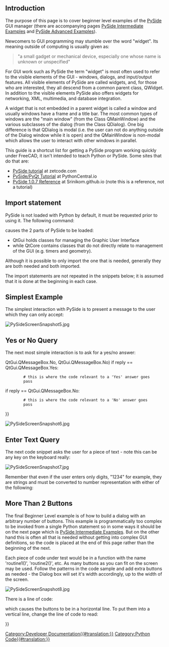 <languages/>
<translate>

==Introduction== <!--T:20-->

<!--T:1-->
The purpose of this page is to cover beginner level examples of the [[PySide|PySide]] GUI manager (there are accompanying pages [[PySide_Intermediate_Examples|PySide Intermediate Examples]] and [[PySide_Advanced_Examples|PySide Advanced Examples]]).

<!--T:2-->
Newcomers to GUI programming may stumble over the word "widget". Its meaning outside of computing is usually given as:

<!--T:3-->
<blockquote>"a small gadget or mechanical device, especially one whose name is unknown or unspecified"</blockquote>

<!--T:4-->
For GUI work such as PySide the term "widget" is most often used to refer to the visible elements of the GUI - windows, dialogs, and input/output features. All visible elements of PySide are called widgets, and, for those who are interested, they all descend from a common parent class, QWidget. In addition to the visible elements PySide also offers widgets for networking, XML, multimedia, and database integration.

<!--T:5-->
A widget that is not embedded in a parent widget is called a window and usually windows have a frame and a title bar. The most common types of windows are the "main window" (from the Class QMainWindow) and the various subclasses of the dialog (from the Class QDialog). One big difference is that QDialog is modal (i.e. the user can not do anything outside of the Dialog window while it is open) and the QMainWindow is non-modal which allows the user to interact with other windows in parallel.

<!--T:6-->
This guide is a shortcut list for getting a PySide program working quickly under FreeCAD, it isn't intended to teach Python or PySide. Some sites that do that are:
* [https://zetcode.com/gui/pysidetutorial/ PySide tutorial] at zetcode.com
* [https://www.pythoncentral.io/series/python-pyside-pyqt-tutorial/ PySide/PyQt Tutorial] at PythonCentral.io
* [https://srinikom.github.io/pyside-docs/ PySide 1.0.7 Reference] at Srinikom.github.io (note this is a reference, not a tutorial)

==Import statement== <!--T:7-->

<!--T:21-->
PySide is not loaded with Python by default, it must be requested prior to using it. The following command:

</translate>
{{Code|code=
from PySide import QtCore
from PySide import QtGui
}}
<translate>

<!--T:8-->
causes the 2 parts of PySide to be loaded:
* QtGui holds classes for managing the Graphic User Interface
* while QtCore contains classes that do not directly relate to management of the GUI (e.g. timers and geometry).
Although it is possible to only import the one that is needed, generally they are both needed and both imported.

<!--T:9-->
The import statements are not repeated in the snippets below; it is assumed that it is done at the beginning in each case.

==Simplest Example== <!--T:22-->

<!--T:10-->
The simplest interaction with PySide is to present a message to the user which they can only accept:

</translate>
{{Code|code=
reply = QtGui.QMessageBox.information(None,"","Houston, we have a problem")
}}

[[File:PySideScreenSnapshot5.jpg]]
<translate>

==Yes or No Query== <!--T:23-->

<!--T:11-->
The next most simple interaction is to ask for a yes/no answer:

</translate>
{{Code|code=
reply = QtGui.QMessageBox.question(None, "", "This is your chance to answer, what do you think?",
         QtGui.QMessageBox.Yes {{!}} QtGui.QMessageBox.No, QtGui.QMessageBox.No)
if reply == QtGui.QMessageBox.Yes:
         # this is where the code relevant to a 'Yes' answer goes
         pass
if reply == QtGui.QMessageBox.No:
         # this is where the code relevant to a 'No' answer goes
         pass
}}

[[File:PySideScreenSnapshot6.jpg]]
<translate>

==Enter Text Query== <!--T:24-->

<!--T:12-->
The next code snippet asks the user for a piece of text - note this can be any key on the keyboard really:

</translate>
{{Code|code=
reply = QtGui.QInputDialog.getText(None, "Ouija Central","Enter your thoughts for the day:")
if reply[1]:
	# user clicked OK
	replyText = reply[0]
else:
	# user clicked Cancel
	replyText = reply[0] # which will be "" if they clicked Cancel
}}

[[File:PySideScreenSnapshot7.jpg]]
<translate>

<!--T:13-->
Remember that even if the user enters only digits, "1234" for example, they are strings and must be converted to number representation with either of the following:

</translate>
{{Code|code=
anInteger = int(userInput) # to convert to an integer from a string representation

aFloat = float(userInput) # to convert to a float from a string representation
}}
<translate>

==More Than 2 Buttons== <!--T:25-->

<!--T:15-->
The final Beginner Level example is of how to build a dialog with an arbitrary number of buttons. This example is programmatically too complex to be invoked from a single Python statement so in some ways it should be on the next page which is [[PySide_Intermediate_Examples|PySide Intermediate Examples]]. But on the other hand this is often all that is needed without getting into complex GUI definitions, so the code is placed at the end of this page rather than the beginning of the next.

</translate>
{{Code|code=
from PySide import QtGui, QtCore

class MyButtons(QtGui.QDialog):
	""""""
	def __init__(self):
		super(MyButtons, self).__init__()
		self.initUI()
	def initUI(self):      
		option1Button = QtGui.QPushButton("Option 1")
		option1Button.clicked.connect(self.onOption1)
		option2Button = QtGui.QPushButton("Option 2")
		option2Button.clicked.connect(self.onOption2)
		option3Button = QtGui.QPushButton("Option 3")
		option3Button.clicked.connect(self.onOption3)
		option4Button = QtGui.QPushButton("Option 4")
		option4Button.clicked.connect(self.onOption4)
		option5Button = QtGui.QPushButton("Option 5")
		option5Button.clicked.connect(self.onOption5)
		#
		buttonBox = QtGui.QDialogButtonBox()
		buttonBox = QtGui.QDialogButtonBox(QtCore.Qt.Horizontal)
		buttonBox.addButton(option1Button, QtGui.QDialogButtonBox.ActionRole)
		buttonBox.addButton(option2Button, QtGui.QDialogButtonBox.ActionRole)
		buttonBox.addButton(option3Button, QtGui.QDialogButtonBox.ActionRole)
		buttonBox.addButton(option4Button, QtGui.QDialogButtonBox.ActionRole)
		buttonBox.addButton(option5Button, QtGui.QDialogButtonBox.ActionRole)
		#
		mainLayout = QtGui.QVBoxLayout()
		mainLayout.addWidget(buttonBox)
		self.setLayout(mainLayout)
		# define window		xLoc,yLoc,xDim,yDim
		self.setGeometry(	250, 250, 0, 50)
		self.setWindowTitle("Pick a Button")
		self.setWindowFlags(QtCore.Qt.WindowStaysOnTopHint)
	def onOption1(self):
		self.retStatus = 1
		self.close()
	def onOption2(self):
		self.retStatus = 2
		self.close()
	def onOption3(self):
		self.retStatus = 3
		self.close()
	def onOption4(self):
		self.retStatus = 4
		self.close()
	def onOption5(self):
		self.retStatus = 5
		self.close()

def routine1():
	print ('routine 1')

form = MyButtons()
form.exec_()
if form.retStatus==1:
	routine1()
elif form.retStatus==2:
	routine2()
elif form.retStatus==3:
	routine3()
elif form.retStatus==4:
	routine4()
elif form.retStatus==5:
	routine5()
}}
<translate>

<!--T:16-->
Each piece of code under test would be in a function with the name 'routine1()', 'routine2()', etc. As many buttons as you can fit on the screen may be used. Follow the patterns in the code sample and add extra buttons as needed - the Dialog box will set it's width accordingly, up to the width of the screen.

</translate>
[[File:PySideScreenSnapshot8.jpg]]
<translate>

<!--T:18-->
There is a line of code:

</translate>
{{Code|code=
buttonBox = QtGui.QDialogButtonBox(QtCore.Qt.Horizontal)
}}
<translate>

<!--T:19-->
which causes the buttons to be in a horizontal line. To put them into a vertical line, change the line of code to read:

</translate>
{{Code|code=
buttonBox = QtGui.QDialogButtonBox(QtCore.Qt.Vertical)
}}
<translate>


</translate>
{{Powerdocnavi{{#translation:}}}}
[[Category:Developer Documentation{{#translation:}}]]
[[Category:Python Code{{#translation:}}]]